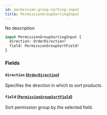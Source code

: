 ```yaml
---
id: permission-group-sorting-input
title: PermissionGroupSortingInput
---
```


No description

```graphql
input PermissionGroupSortingInput {
  direction: OrderDirection!
  field: PermissionGroupSortField!
}
```

### Fields

#### `direction` ([`OrderDirection`](../../../developer/api-reference/enums/order-direction))

Specifies the direction in which to sort products.

#### `field` ([`PermissionGroupSortField`](../../../developer/api-reference/enums/permission-group-sort-field))

Sort permission group by the selected field.
